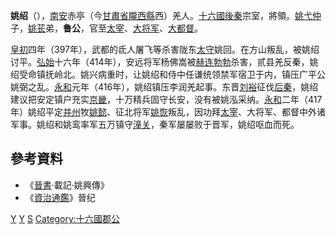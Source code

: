 '''姚绍'''（{{bd|？||417年|catIdx=Y}}），[[南安|南安]]赤亭（今[[甘肅省|甘肅省]][[隴西縣|隴西縣]]西）羌人。[[十六國|十六國]][[後秦|後秦]]宗室，將領。[[姚弋仲|姚弋仲]]子，[[姚苌|姚苌]]弟，'''鲁公'''，官至[[太宰|太宰]]、[[大将军_(东亚)|大将军]]、[[大都督|大都督]]。

[[皇初|皇初]]四年（397年），武都的氐人屠飞等杀害陇东[[太守|太守]]姚回。在方山叛乱，被姚绍讨平。[[弘始|弘始]]十六年（414年），安远将军杨佛嵩被[[赫连勃勃|赫连勃勃]]杀害，贰县羌反秦，姚绍受命镇抚岭北。姚兴病重时，让姚绍和侍中任谦统领禁军宿卫于内，镇压广平公姚弼之乱。[[永和_(后秦)|永和]]元年（416年），姚绍镇压李润羌起事。东晋[[刘裕|刘裕]]征伐[[后秦|后秦]]，姚绍建议把安定镇户充实[[京畿|京畿]]，十万精兵固守长安，没有被姚泓采纳。[[永和_(后秦)|永和]]二年（417年）姚绍平定[[并州|并州]]牧[[姚懿|姚懿]]、征北将军[[姚恢|姚恢]]叛乱，因功拜[[太宰|太宰]]、大将军、都督中外诸军事。姚绍和姚鸾率军五万镇守[[潼关|潼关]]，秦军屡屡败于晋军，姚绍呕血而死。

== 參考資料 ==
*《[[晉書|晉書]]·載記·姚興傳》
*《[[資治通鑑|資治通鑑]]》晉纪

[[Category:五胡十六国军事人物|Y]]
[[Category:后秦宗室|Y]]
[[Category:姚姓|S]]
[[Category:十六國郡公|Category:十六國郡公]]